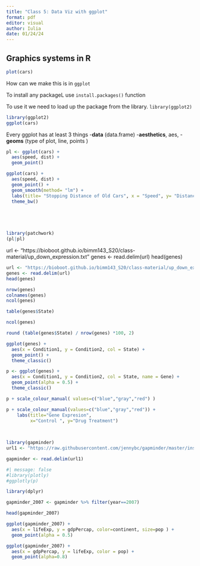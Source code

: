 ```yaml
---
title: "Class 5: Data Viz with ggplot"
format: pdf
editor: visual
author: Iulia
date: 01/24/24
---
```


## Graphics systems in R

```r
plot(cars)
```


How can we make this is in `ggplot` 


To install any packageL use `install.packages()` function

To use it we need to load up the package from the library. `library(ggplot2)`

```r
library(ggplot2)
ggplot(cars)
```
Every ggplot has at least 3 things
-**data** (data.frame)
-**aesthetics**, aes, 
-**geoms** (type of plot, line, points )
```r
pl <- ggplot(cars) +
  aes(speed, dist) +
  geom_point()
```

```r
ggplot(cars) +
  aes(speed, dist) +
  geom_point() +
  geom_smooth(method= "lm") +
  labs(title= "Stopping Distance of Old Cars", x = "Speed", y= "Distance Covered") +
  theme_bw() 



 
```
```r
library(patchwork)
(pl|pl)
```
url <- "https://bioboot.github.io/bimm143_S20/class-material/up_down_expression.txt"
genes <- read.delim(url)
head(genes)

```r
url <- "https://bioboot.github.io/bimm143_S20/class-material/up_down_expression.txt"
genes <- read.delim(url)
head(genes)

```
```r
nrow(genes)
colnames(genes)
ncol(genes)
```


```r
table(genes$State) 
```

```r
ncol(genes)
```

```r
round (table(genes$State) / nrow(genes) *100, 2)
```

```r
ggplot(genes) +
  aes(x = Condition1, y = Condition2, col = State) +
  geom_point() +
  theme_classic()

```
```r
p <- ggplot(genes) +
  aes(x = Condition1, y = Condition2, col = State, name = Gene) +
  geom_point(alpha = 0.5) +
  theme_classic()
```

```r
p + scale_colour_manual( values=c("blue","gray","red") )
```

```r
p + scale_colour_manual(values=c("blue","gray","red")) +
    labs(title="Gene Expresion",
         x="Control ", y="Drug Treatment") 
    
  
```


```r
library(gapminder)
url1 <- "https://raw.githubusercontent.com/jennybc/gapminder/master/inst/extdata/gapminder.tsv"

gapminder <- read.delim(url1)
```

```r
#| message: false
#library(plotly)
#ggplotly(p)
```

```r

library(dplyr)

gapminder_2007 <- gapminder %>% filter(year==2007)
```
```r
head(gapminder_2007)
```
```r
ggplot(gapminder_2007) +
  aes(x = lifeExp, y = gdpPercap, color=continent, size=pop ) +
  geom_point(alpha = 0.5)
```
```r
ggplot(gapminder_2007) + 
  aes(x = gdpPercap, y = lifeExp, color = pop) +
  geom_point(alpha=0.8)
```


